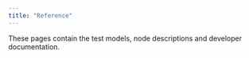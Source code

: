 ```yaml
---
title: "Reference"
---
```


These pages contain the test models, node descriptions and developer documentation.
